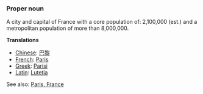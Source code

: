 ===Proper noun===

A city and capital of France with a core population of: 2,100,000 (est.) and a metropolitan population of more than 8,000,000.

'''Translations'''

*[[Chinese]]: [[巴黎]]
*[[French]]: [[Paris]]
*[[Greek]]: [[Parisi]]
*[[Latin]]: [[Lutetia]]

See also: [[en:Paris, France|Paris, France]]